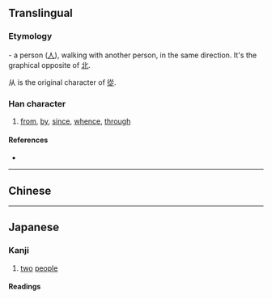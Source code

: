 {{character info/new}}
{{also|從|丛|人人|ㅆ}}
==Translingual==
{{Han simplified forms|從|従|从}}
{{stroke order|type=animate}}

===Etymology===
{{Han etyl}}
{{liushu|ic}} - a person ([[人]]), walking with another person, in the same direction. It's the graphical opposite of [[北]].

从 is the original character of [[從]].

===Han character===
{{Han char|rn=9|rad=人|as=02|sn=4|four=88000|canj=OO|ids=⿰人人}}

# [[from]], [[by]], [[since]], [[whence]], [[through]]

====References====
* {{Han ref|kx=0092.030|dkj=00362|dj=0195.010|hdz=10105.030|uh=4ECE|ud=20174}}

----

==Chinese==
{{zh-see|從|sv}}

----

==Japanese==

===Kanji===
{{ja-kanji|grade=uc|rs=人02}}

# [[two]] [[people]]

====Readings====
{{ja-readings
|on=[[しょう]] (shō), [[じゅ]] (ju), [[じゅう]] (jū)
|kun=[[したがう]] ([[从う]], shitagau) {{qualifier|rare}}, [[より]] (yori) {{qualifier|rare}}
}}